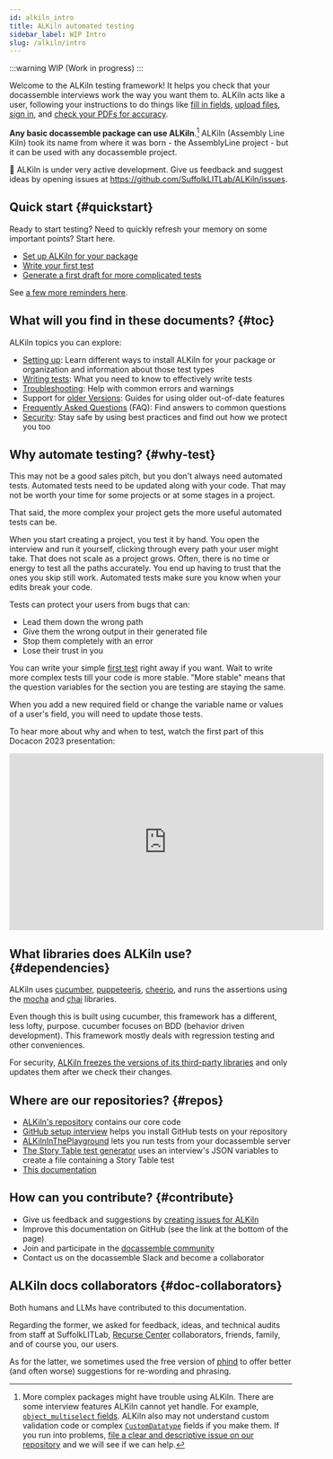 ```yaml
---
id: alkiln_intro
title: ALKiln automated testing
sidebar_label: WIP Intro
slug: /alkiln/intro
---
```


:::warning
WIP (Work in progress)
:::


Welcome to the ALKiln testing framework! It helps you check that your docassemble interviews work the way you want them to. ALKiln acts like a user, following your instructions to do things like [fill in fields](writing_tests.mdx#story-table), [upload files](writing_tests.mdx#upload), [sign in](writing_tests.mdx#sign-in), and [check your PDFs for accuracy](writing_tests.mdx#compare-files).

**Any basic docassemble package can use ALKiln**.[^basic] ALKiln (Assembly Line Kiln) took its name from where it was born - the AssemblyLine project - but it can be used with any docassemble project.<!-- It does come with features that are especially useful for AssemblyLine users.-->

🚧 ALKiln is under very active development. Give us feedback and suggest ideas by opening issues at https://github.com/SuffolkLITLab/ALKiln/issues.


## Quick start {#quickstart}

Ready to start testing? Need to quickly refresh your memory on some important points? Start here.

- [Set up ALKiln for your package](setup.mdx#recommended)
- [Write your first test](setup.mdx#first-test)
- [Generate a first draft for more complicated tests](https://plocket.github.io/alkiln_story/)

See [a few more reminders here](writing_tests.mdx#refresh).


## What will you find in these documents? {#toc}

ALKiln topics you can explore:

<!-- Change "setup" to "install"? -->

- [Setting up](setup.mdx): Learn different ways to install ALKiln for your package or organization and information about those test types
- [Writing tests](writing_tests.mdx): What you need to know to effectively write tests
- [Troubleshooting](troubleshooting.mdx): Help with common errors and warnings
- Support for [older Versions](older_versions.mdx): Guides for using older out-of-date features
- [Frequently Asked Questions](writing_tests.mdx#faq) (FAQ): Find answers to common questions
- [Security](security.mdx): Stay safe by using best practices and find out how we protect you too


## Why automate testing? {#why-test}

This may not be a good sales pitch, but you don't always need automated tests. Automated tests need to be updated along with your code. That may not be worth your time for some projects or at some stages in a project.

That said, the more complex your project gets the more useful automated tests can be.

When you start creating a project, you test it by hand. You open the interview and run it yourself, clicking through every path your user might take. That does not scale as a project grows. Often, there is no time or energy to test all the paths accurately. You end up having to trust that the ones you skip still work. Automated tests make sure you know when your edits break your code.

Tests can protect your users from bugs that can:

- Lead them down the wrong path
- Give them the wrong output in their generated file
- Stop them completely with an error
- Lose their trust in you

You can write your simple [first test](setup.mdx#first-test) right away if you want. Wait to write more complex tests till your code is more stable. "More stable" means that the question variables for the section you are testing are staying the same.

When you add a new required field or change the variable name or values of a user's field, you will need to update those tests.

To hear more about why and when to test, watch the first part of this Docacon 2023 presentation:

<iframe width="560" height="315" src="https://www.youtube-nocookie.com/embed/TcLFA9a1bHs" title="Assembly Line Kiln testing framework at Docacon 2023 - Why test?" frameborder="0" allow="accelerometer; clipboard-write; encrypted-media; gyroscope; picture-in-picture; web-share; fullscreen" allowfullscreen></iframe>

<!-- Other tools that can help with problems managing running interviews: (maybe another section)
- When there's an error, give your users their data so they haven't wasted their time
- Get alerts when your server goes down
- Check that specific interviews are still running
 -->

## What libraries does ALKiln use? {#dependencies}

ALKiln uses [cucumber](https://cucumber.io/), [puppeteerjs](https://pptr.dev/), [cheerio](https://cheerio.js.org/), and runs the assertions using the [mocha](https://mochajs.org/) and [chai](https://www.chaijs.com/) libraries.

Even though this is built using cucumber, this framework has a different, less lofty, purpose. cucumber focuses on BDD (behavior driven development). This framework mostly deals with regression testing and other conveniences.

For security, [ALKiln freezes the versions of its third-party libraries](#alkiln-freezes-dependencies) and only updates them after we check their changes.


## Where are our repositories? {#repos}

- [ALKiln's repository](https://github.com/SuffolkLITLab/ALKiln) contains our core code
- [GitHub setup interview](https://github.com/SuffolkLITLab/docassemble-ALKilnSetup) helps you install GitHub tests on your repository
- [ALKilnInThePlayground](https://github.com/SuffolkLITLab/docassemble-ALKilnInThePlayground) lets you run tests from your docassemble server <!-- '...lets you run <AutoDIY/> tests from... ' -->
- [The Story Table test generator](https://github.com/plocket/alkiln_story) uses an interview's JSON variables to create a file containing a Story Table test
- [This documentation](https://github.com/SuffolkLITLab/docassemble-AssemblyLine-documentation/tree/main/docs/alkiln)


## How can you contribute? {#contribute}

<!-- Keep it simple. Just 2 repos -->

- Give us feedback and suggestions by [creating issues for ALKiln](https://github.com/SuffolkLITLab/ALKiln/issues)
- Improve this documentation on GitHub (see the link at the bottom of the page)
- Join and participate in the [docassemble community](https://docassemble.org/docs/support.html#slack)
- Contact us on the docassemble Slack and become a collaborator


## ALKiln docs collaborators {#doc-collaborators}

Both humans and LLMs have contributed to this documentation.

Regarding the former, we asked for feedback, ideas, and technical audits from staff at SuffolkLITLab, [Recurse Center](https://www.recurse.com/) collaborators, friends, family, and of course you, our users.

As for the latter, we sometimes used the free version of [phind](https://www.phind.com) to offer better (and often worse) suggestions for re-wording and phrasing.


[^basic]: More complex packages might have trouble using ALKiln. There are some interview features ALKiln cannot yet handle. For example, [`object_multiselect` fields](https://docassemble.org/docs/fields.html#object_multiselect). ALKiln also may not understand custom validation code or complex [`CustomDatatype`](https://docassemble.org/docs/fields.html#custom%20datatype) fields if you make them. If you run into problems, [file a clear and descriptive issue on our repository](https://github.com/SuffolkLITLab/ALKiln/issues) and we will see if we can help.
